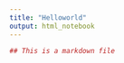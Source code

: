 ---
title: "Helloworld"
output: html_notebook
---


```{r}
## This is a markdown file
```

